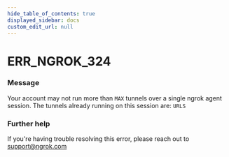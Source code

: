 ```yaml
---
hide_table_of_contents: true
displayed_sidebar: docs
custom_edit_url: null
---
```



# ERR_NGROK_324

### Message

Your account may not run more than `MAX` tunnels over a single ngrok agent session.
The tunnels already running on this session are:
`URLS`

### Further help

If you're having trouble resolving this error, please reach out to [support@ngrok.com](mailto:support@ngrok.com?subject=Help%20with%20ERR_NGROK_324)

<ErrorDetails error="err_ngrok_324" />
